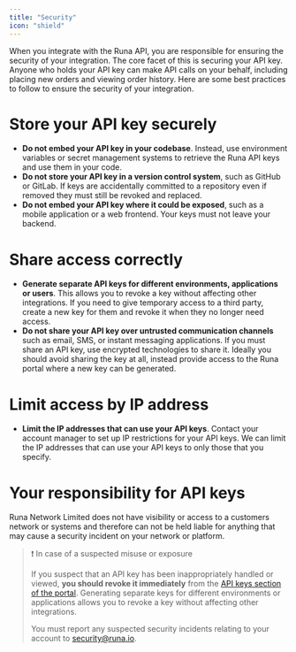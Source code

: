 ```yaml
---
title: "Security"
icon: "shield"
---
```


When you integrate with the Runa API, you are responsible for ensuring the security of your integration. The core facet of this is securing your API key. Anyone who holds your API key can make API calls on your behalf, including placing new orders and viewing order history. Here are some best practices to follow to ensure the security of your integration.

# Store your API key securely

- **Do not embed your API key in your codebase**. Instead, use environment variables or secret management systems to retrieve the Runa API keys and use them in your code.
- **Do not store your API key in a version control system**, such as GitHub or GitLab. If keys are accidentally committed to a repository even if removed they must still be revoked and replaced.
- **Do not embed your API key where it could be exposed**, such as a mobile application or a web frontend. Your keys must not leave your backend.

# Share access correctly

- **Generate separate API keys for different environments, applications or users**. This allows you to revoke a key without affecting other integrations. If you need to give temporary access to a third party, create a new key for them and revoke it when they no longer need access.
- **Do not share your API key over untrusted communication channels** such as email, SMS, or instant messaging applications. If you must share an API key, use encrypted technologies to share it. Ideally you should avoid sharing the key at all, instead provide access to the Runa portal where a new key can be generated.

# Limit access by IP address

- **Limit the IP addresses that can use your API keys**. Contact your account manager to set up IP restrictions for your API keys. We can limit the IP addresses that can use your API keys to only those that you specify.

# Your responsibility for API keys

Runa Network Limited does not have visibility or access to a customers network or systems and therefore can not be held liable for anything that may cause a security incident on your network or platform.

> ❗️ In case of a suspected misuse or exposure
>
> If you suspect that an API key has been inappropriately handled or viewed, **you should revoke it immediately** from the [API keys section of the portal](https://app.runa.io/api-keys). Generating separate keys for different environments or applications allows you to revoke a key without affecting other integrations.
>
> You must report any suspected security incidents relating to your account to [security@runa.io](mailto:security@runa.io).
